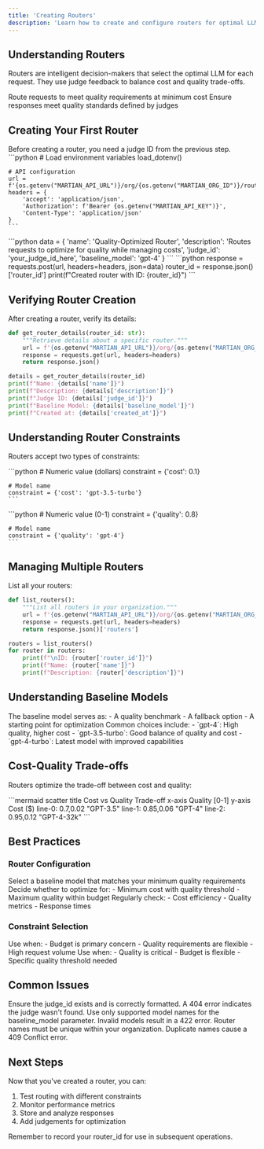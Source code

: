 ```yaml
---
title: 'Creating Routers'
description: 'Learn how to create and configure routers for optimal LLM selection'
---
```


## Understanding Routers

Routers are intelligent decision-makers that select the optimal LLM for each request. They use judge feedback to balance cost and quality trade-offs.

<CardGroup cols={2}>
  <Card title="Cost Optimization" icon="money-bill">
    Route requests to meet quality requirements at minimum cost
  </Card>
  <Card title="Quality Control" icon="star">
    Ensure responses meet quality standards defined by judges
  </Card>
</CardGroup>

## Creating Your First Router

<Note>
  Before creating a router, you need a judge ID from the previous step.
</Note>

<Steps>
  <Step title="Initialize Router Creation">
    ```python
    # Load environment variables
    load_dotenv()

    # API configuration
    url = f'{os.getenv("MARTIAN_API_URL")}/org/{os.getenv("MARTIAN_ORG_ID")}/routers'
    headers = {
        'accept': 'application/json',
        'Authorization': f'Bearer {os.getenv("MARTIAN_API_KEY")}',
        'Content-Type': 'application/json'
    }
    ```
  </Step>
  <Step title="Define Router Parameters">
    ```python
    data = {
        'name': 'Quality-Optimized Router',
        'description': 'Routes requests to optimize for quality while managing costs',
        'judge_id': 'your_judge_id_here',
        'baseline_model': 'gpt-4'
    }
    ```
  </Step>
  <Step title="Create Router">
    ```python
    response = requests.post(url, headers=headers, json=data)
    router_id = response.json()['router_id']
    print(f"Created router with ID: {router_id}")
    ```
  </Step>
</Steps>

## Verifying Router Creation

After creating a router, verify its details:

```python
def get_router_details(router_id: str):
    """Retrieve details about a specific router."""
    url = f'{os.getenv("MARTIAN_API_URL")}/org/{os.getenv("MARTIAN_ORG_ID")}/routers/{router_id}'
    response = requests.get(url, headers=headers)
    return response.json()

details = get_router_details(router_id)
print(f"Name: {details['name']}")
print(f"Description: {details['description']}")
print(f"Judge ID: {details['judge_id']}")
print(f"Baseline Model: {details['baseline_model']}")
print(f"Created at: {details['created_at']}")
```

## Understanding Router Constraints

Routers accept two types of constraints:

<CardGroup cols={2}>
  <Card title="Cost Constraints" icon="dollar-sign">
    ```python
    # Numeric value (dollars)
    constraint = {'cost': 0.1}
    
    # Model name
    constraint = {'cost': 'gpt-3.5-turbo'}
    ```
  </Card>
  <Card title="Quality Constraints" icon="chart-line">
    ```python
    # Numeric value (0-1)
    constraint = {'quality': 0.8}
    
    # Model name
    constraint = {'quality': 'gpt-4'}
    ```
  </Card>
</CardGroup>

## Managing Multiple Routers

List all your routers:

```python
def list_routers():
    """List all routers in your organization."""
    url = f'{os.getenv("MARTIAN_API_URL")}/org/{os.getenv("MARTIAN_ORG_ID")}/routers'
    response = requests.get(url, headers=headers)
    return response.json()['routers']

routers = list_routers()
for router in routers:
    print(f"\nID: {router['router_id']}")
    print(f"Name: {router['name']}")
    print(f"Description: {router['description']}")
```

## Understanding Baseline Models

<AccordionGroup>
  <Accordion title="What is a Baseline Model?">
    The baseline model serves as:
    - A quality benchmark
    - A fallback option
    - A starting point for optimization
  </Accordion>
  <Accordion title="Choosing a Baseline">
    Common choices include:
    - `gpt-4`: High quality, higher cost
    - `gpt-3.5-turbo`: Good balance of quality and cost
    - `gpt-4-turbo`: Latest model with improved capabilities
  </Accordion>
</AccordionGroup>

## Cost-Quality Trade-offs

Routers optimize the trade-off between cost and quality:

<Frame>
  ```mermaid
  scatter
    title Cost vs Quality Trade-off
    x-axis Quality [0-1]
    y-axis Cost ($)
    line-0: 0.7,0.02 "GPT-3.5"
    line-1: 0.85,0.06 "GPT-4"
    line-2: 0.95,0.12 "GPT-4-32k"
  ```
</Frame>

## Best Practices

### Router Configuration

<Steps>
  <Step title="Choose Appropriate Baseline">
    Select a baseline model that matches your minimum quality requirements
  </Step>
  <Step title="Define Clear Objectives">
    Decide whether to optimize for:
    - Minimum cost with quality threshold
    - Maximum quality within budget
  </Step>
  <Step title="Monitor Performance">
    Regularly check:
    - Cost efficiency
    - Quality metrics
    - Response times
  </Step>
</Steps>

### Constraint Selection

<CardGroup cols={2}>
  <Card title="Cost-Based Routing" icon="money-bill-trend-up">
    Use when:
    - Budget is primary concern
    - Quality requirements are flexible
    - High request volume
  </Card>
  <Card title="Quality-Based Routing" icon="ranking-star">
    Use when:
    - Quality is critical
    - Budget is flexible
    - Specific quality threshold needed
  </Card>
</CardGroup>

## Common Issues

<AccordionGroup>
  <Accordion title="Invalid Judge ID">
    Ensure the judge_id exists and is correctly formatted. A 404 error indicates the judge wasn't found.
  </Accordion>
  <Accordion title="Invalid Baseline Model">
    Use only supported model names for the baseline_model parameter. Invalid models result in a 422 error.
  </Accordion>
  <Accordion title="Duplicate Names">
    Router names must be unique within your organization. Duplicate names cause a 409 Conflict error.
  </Accordion>
</AccordionGroup>

## Next Steps

Now that you've created a router, you can:
1. Test routing with different constraints
2. Monitor performance metrics
3. Store and analyze responses
4. Add judgements for optimization

<Note>
  Remember to record your router_id for use in subsequent operations.
</Note>
